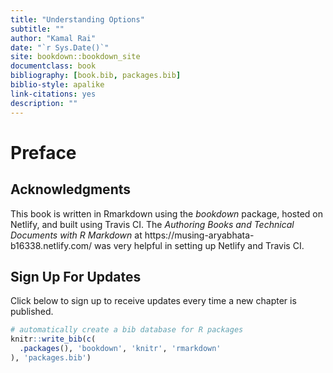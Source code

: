 ```yaml
--- 
title: "Understanding Options"
subtitle: "" 
author: "Kamal Rai"
date: "`r Sys.Date()`"
site: bookdown::bookdown_site
documentclass: book
bibliography: [book.bib, packages.bib]
biblio-style: apalike
link-citations: yes
description: ""
---
```


# Preface {-}

## Acknowledgments {-}

This book is written in Rmarkdown using the _bookdown_ package, hosted on Netlify, and built using Travis CI. The _Authoring Books and Technical Documents with R Markdown_ at https://musing-aryabhata-b16338.netlify.com/ was very helpful in setting up Netlify and Travis CI. 

## Sign Up For Updates {-}
Click below to sign up to receive updates every time a new chapter is published. 

<script async data-uid="244f107410" src="https://hustling-trailblazer-1491.ck.page/244f107410/index.js"></script>

```r
# automatically create a bib database for R packages
knitr::write_bib(c(
  .packages(), 'bookdown', 'knitr', 'rmarkdown'
), 'packages.bib')
```
